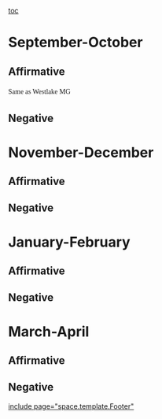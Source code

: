 [[toc]]
=September-October= 
==Affirmative== 
<span style="font-family: Calibri;"><span style="line-height: 24px;">Same as Westlake MG</span></span>






==Negative== 

=November-December= 
==Affirmative== 
==Negative== 

=January-February= 
==Affirmative== 
==Negative== 

=March-April= 
==Affirmative== 
==Negative== 

[[include page="space.template.Footer"]]
<span style="display: block; height: 1px; left: 0px; overflow-x: hidden; overflow-y: hidden; position: absolute; top: -25px; width: 1px;">
<span class="apple-style-span"><span style="color: black; font-family: Arial; font-size: 10.0pt;">Alastair Hunt The Rights of the Infinite qui parle spring/summer 2011 vol.19, no.2</span></span>
</span>